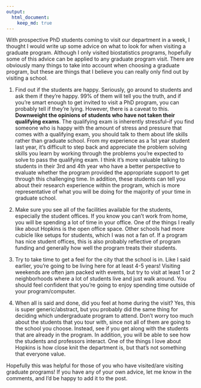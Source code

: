 ```yaml
---
output:
  html_document:
    keep_md: true
---
```


With prospective PhD students coming to visit our department in a week, I thought I would write up some advice on what to look for when visiting a graduate program. Although I only visited biostatistics programs, hopefully some of this advice can be applied to any graduate program visit. There are obviously many things to take into account when choosing a graduate program, but these are things that I believe you can really only find out by visiting a school.

1. Find out if the students are happy. Seriously, go around to students and ask them if they're happy. 99% of them will tell you the truth, and if you're smart enough to get invited to visit a PhD program, you can probably tell if they're lying. However, there is a caveat to this. __Downweight the opinions of students who have not taken their qualifying exams__. The qualifying exam is inherently stressful--if you find someone who is happy with the amount of stress and pressure that comes with a qualifying exam, you should talk to them about life skills rather than graduate school. From my experience as a 1st year student last year, it's difficult to step back and appreciate the problem solving skills you learn by working through the problems you're expected to solve to pass the qualifying exam. I think it's more valuable talking to students in their 3rd and 4th year who have a better perspective to evaluate whether the program provided the appropriate support to get through this challenging time. In addition, these students can tell you about their research experience within the program, which is more representative of what you will be doing for the majority of your time in graduate school.

2. Make sure you see all of the facilities available for the students, especially the student offices. If you know you can't work from home, you will be spending a lot of time in your office. One of the things I really like about Hopkins is the open office space. Other schools had more cubicle like setups for students, which I was not a fan of. If a program has nice student offices, this is also probably reflective of program funding and generally how well the program treats their students.

3. Try to take time to get a feel for the city that the school is in. Like I said earlier, you're going to be living here for at least 4-5 years! Visiting weekends are often jam packed with events, but try to visit at least 1 or 2 neighborhoods where a lot of students live and just walk around. You should feel confident that you're going to enjoy spending time outside of your program/computer.

4. When all is said and done, did you feel at home during the visit? Yes, this is super generic/abstract, but you probably did the same thing for deciding which undergraduate program to attend. Don't worry too much about the students that you tour with, since not all of them are going to the school you choose. Instead, see if you get along with the students that are already in the program. In addition, you will be able to see how the students and professors interact. One of the things I love about Hopkins is how close knit the department is, but that's not something that everyone value.

Hopefully this was helpful for those of you who have visited/are visiting graduate programs! If you have any of your own advice, let me know in the comments, and I'd be happy to add it to the post.
